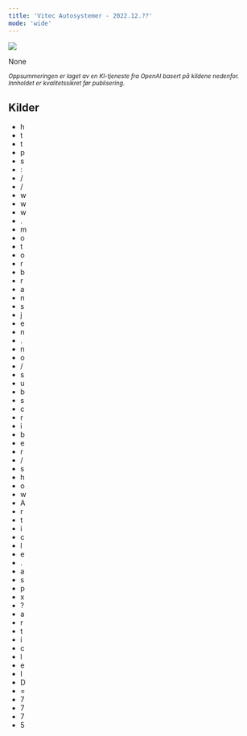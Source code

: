```yaml
---
title: 'Vitec Autosystemer - 2022.12.??'
mode: 'wide'
---
```


<Frame>
<img src="/images/vitec.png" noZoom/>
</Frame>

None

<sup><i>Oppsummeringen er laget av en KI-tjeneste fra OpenAI basert på kildene nedenfor. Innholdet er kvalitetssikret før publisering.</i></sup>

## Kilder
- h
- t
- t
- p
- s
- :
- /
- /
- w
- w
- w
- .
- m
- o
- t
- o
- r
- b
- r
- a
- n
- s
- j
- e
- n
- .
- n
- o
- /
- s
- u
- b
- s
- c
- r
- i
- b
- e
- r
- /
- s
- h
- o
- w
- A
- r
- t
- i
- c
- l
- e
- .
- a
- s
- p
- x
- ?
- a
- r
- t
- i
- c
- l
- e
- I
- D
- =
- 7
- 7
- 7
- 5
